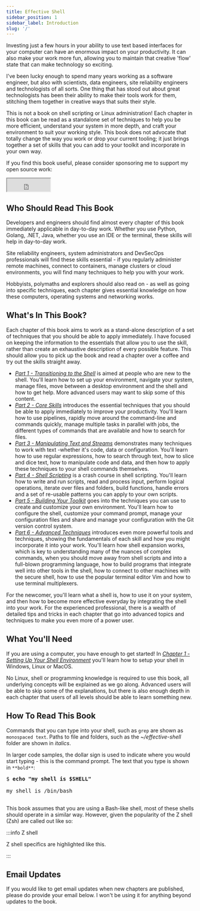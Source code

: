 ```yaml
---
title: Effective Shell
sidebar_position: 1
sidebar_label: Introduction
slug: '/'
---
```



Investing just a few hours in your ability to use text based interfaces for your computer can have an enormous impact on your productivity. It can also make your work more fun, allowing you to maintain that creative 'flow' state that can make technology so exciting.

I've been lucky enough to spend many years working as a software engineer, but also with scientists, data engineers, site reliability engineers and technologists of all sorts. One thing that has stood out about great technologists has been their ability to make their tools work for them, stitching them together in creative ways that suits their style.

This is not a book on shell scripting or Linux administration! Each chapter in this book can be read as a standalone set of techniques to help you be more efficient, understand your system in more depth, and craft your environment to suit your working style. This book does not advocate that totally change the way you work or drop your current tooling; it just brings together a set of skills that you can add to your toolkit and incorporate in your own way.

If you find this book useful, please consider sponsoring me to support my open source work:

<iframe src="https://github.com/sponsors/dwmkerr/button" title="Sponsor dwmkerr" height="35" width="116" style={{border: 0}}></iframe>

## Who Should Read This Book

Developers and engineers should find almost every chapter of this book immediately applicable in day-to-day work. Whether you use Python, Golang, .NET, Java, whether you use an IDE or the terminal, these skills will help in day-to-day work.

Site reliability engineers, system administrators and DevSecOps professionals will find these skills essential - if you regularly administer remote machines, connect to containers, manage clusters or cloud environments, you will find many techniques to help you with your work.

Hobbyists, polymaths and explorers should also read on - as well as going into specific techniques, each chapter gives essential knowledge on how these computers, operating systems and networking works.

## What's In This Book? 

Each chapter of this book aims to work as a stand-alone description of a set of techniques that you should be able to apply immediately. I have focused on keeping the information to the essentials that allow you to use the skill, rather than create an exhaustive description of every possible feature. This should allow you to pick up the book and read a chapter over a coffee and try out the skills straight away.

 - [_Part 1 - Transitioning to the Shell_](./01-transitioning-to-the-shell/index.md) is aimed at people who are new to the shell. You'll learn how to set up your environment, navigate your system, manage files, move between a desktop environment and the shell and how to get help. More advanced users may want to skip some of this content.
 - [_Part 2 - Core Skills_](./02-core-skills/index.md) introduces the essential techniques that you should be able to apply immediately to improve your productivity. You'll learn how to use pipelines, rapidly move around the command-line and commands quickly, manage multiple tasks in parallel with jobs, the different types of commands that are available and how to search for files.
 - [_Part 3 - Manipulating Text and Streams_](./03-manipulating-text/index.md) demonstrates many techniques to work with text -whether it's code, data or configuration. You'll learn how to use regular expressions, how to search through text, how to slice and dice text, how to manipulate code and data, and then how to apply these techniques to your shell commands themselves.
 - [_Part 4 - Shell Scripting_](./04-shell-scripting/index.md) is a crash course in shell scripting. You'll learn how to write and run scripts, read and process input, perform logical operations, iterate over files and folders, build functions, handle errors and a set of re-usable patterns you can apply to your own scripts.
 - [_Part 5 - Building Your Toolkit_](./05-building-your-toolkit/index.md) goes into the techniques you can use to create and customize your own environment. You'll learn how to configure the shell, customize your command prompt, manage your configuration files and share and manage your configuration with the Git version control system.
 - [_Part 6 - Advanced Techniques_](./06-advanced-techniques/index.md) introduces even more powerful tools and techniques, showing the fundamentals of each skill and how you might incorporate it into your work. You'll learn how shell expansion works, which is key to understanding many of the nuances of complex commands, when you should move away from shell scripts and into a full-blown programming language, how to build programs that integrate well into other tools in the shell, how to connect to other machines with the secure shell, how to use the popular terminal editor Vim and how to use terminal multiplexers. 

For the newcomer, you'll learn what a shell is, how to use it on your system, and then how to become more effective everyday by integrating the shell into your work. For the experienced professional, there is a wealth of detailed tips and tricks in each chapter that go into advanced topics and techniques to make you even more of a power user.

## What You'll Need

If you are using a computer, you have enough to get started! In [_Chapter 1 - Setting Up Your Shell Environment_](./01-transitioning-to-the-shell/01-getting-started/index.md) you'll learn how to setup your shell in Windows, Linux or MacOS. 

No Linux, shell or programming knowledge is required to use this book, all underlying concepts will be explained as we go along. Advanced users will be able to skip some of the explanations, but there is also enough depth in each chapter that users of all levels should be able to learn something new. 

## How To Read This Book

Commands that you can type into your shell, such as `grep` are shown as `monospaced text`. Paths to file and folders, such as the _~/effective-shell_ folder are shown in _italics_.

In larger code samples, the dollar sign is used to indicate where you would start typing - this is the command prompt. The text that you type is shown in `**bold**`:

<pre>
$ <strong>echo "my shell is $SHELL"</strong><br />
my shell is /bin/bash<br />
</pre>

This book assumes that you are using a Bash-like shell, most of these shells should operate in a similar way. However, given the popularity of the Z shell (Zsh) are called out like so:

:::info Z shell

Z shell specifics are highlighted like this.

:::

## Email Updates

If you would like to get email updates when new chapters are published, please do provide your email below. I won't be using it for anything beyond updates to the book.

<EmailSignupForm />
